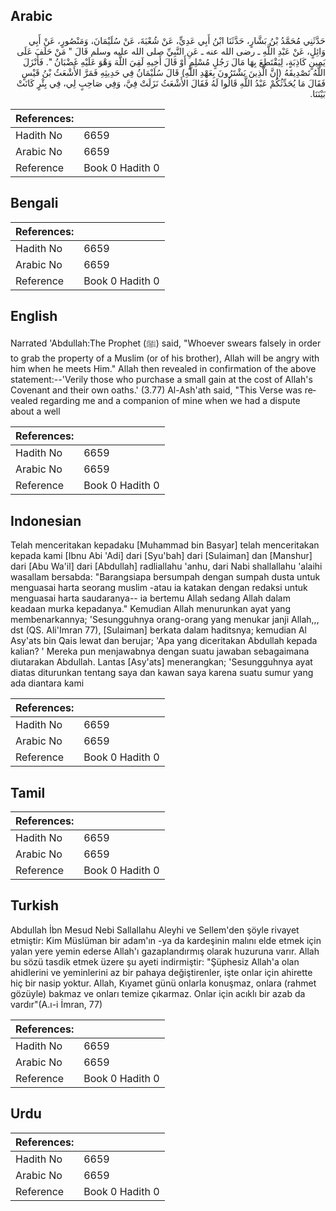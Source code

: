 ## Arabic


<div dir="rtl" lang="ar" style={{fontSize:'larger',backgroundColor:'#f8f9fa',padding:20}}>
حَدَّثَنِي مُحَمَّدُ بْنُ بَشَّارٍ، حَدَّثَنَا ابْنُ أَبِي عَدِيٍّ، عَنْ شُعْبَةَ، عَنْ سُلَيْمَانَ، وَمَنْصُورٍ، عَنْ أَبِي وَائِلٍ، عَنْ عَبْدِ اللَّهِ ـ رضى الله عنه ـ عَنِ النَّبِيِّ صلى الله عليه وسلم قَالَ ‏"‏ مَنْ حَلَفَ عَلَى يَمِينٍ كَاذِبَةٍ، لِيَقْتَطِعَ بِهَا مَالَ رَجُلٍ مُسْلِمٍ أَوْ قَالَ أَخِيهِ لَقِيَ اللَّهَ وَهْوَ عَلَيْهِ غَضْبَانُ ‏"‏‏.‏ فَأَنْزَلَ اللَّهُ تَصْدِيقَهُ ‏(‏إِنَّ الَّذِينَ يَشْتَرُونَ بِعَهْدِ اللَّهِ‏)‏ قَالَ سُلَيْمَانُ فِي حَدِيثِهِ فَمَرَّ الأَشْعَثُ بْنُ قَيْسٍ فَقَالَ مَا يُحَدِّثُكُمْ عَبْدُ اللَّهِ قَالُوا لَهُ فَقَالَ الأَشْعَثُ نَزَلَتْ فِيَّ، وَفِي صَاحِبٍ لِي، فِي بِئْرٍ كَانَتْ بَيْنَنَا‏.‏
</div>
<div style={{backgroundColor:'#f8f9fa',padding:20, marginBottom: 10}}><table> <thead> <tr> <th>References:</th> <th></th> </tr> </thead> <tbody><tr><td>Hadith No</td><td>6659</td></tr><tr><td>Arabic No</td><td>6659</td></tr><tr><td>Reference</td><td>Book 0 Hadith 0</td></tr></tbody></table></div>

## Bengali


<div dir="ltr" lang="bn" style={{fontSize:'larger',backgroundColor:'#f8f9fa',padding:20}}>

</div>
<div style={{backgroundColor:'#f8f9fa',padding:20, marginBottom: 10}}><table> <thead> <tr> <th>References:</th> <th></th> </tr> </thead> <tbody><tr><td>Hadith No</td><td>6659</td></tr><tr><td>Arabic No</td><td>6659</td></tr><tr><td>Reference</td><td>Book 0 Hadith 0</td></tr></tbody></table></div>

## English


<div dir="ltr" lang="en" style={{fontSize:'larger',backgroundColor:'#f8f9fa',padding:20}}>
Narrated 'Abdullah:The Prophet (ﷺ) said, "Whoever swears falsely in order to grab the property of a Muslim (or of his brother), Allah will be angry with him when he meets Him." Allah then revealed in confirmation of the above statement:--'Verily those who purchase a small gain at the cost of Allah's Covenant and their own oaths.' (3.77) Al-Ash'ath said, "This Verse was revealed regarding me and a companion of mine when we had a dispute about a well
</div>
<div style={{backgroundColor:'#f8f9fa',padding:20, marginBottom: 10}}><table> <thead> <tr> <th>References:</th> <th></th> </tr> </thead> <tbody><tr><td>Hadith No</td><td>6659</td></tr><tr><td>Arabic No</td><td>6659</td></tr><tr><td>Reference</td><td>Book 0 Hadith 0</td></tr></tbody></table></div>

## Indonesian


<div dir="ltr" lang="id" style={{fontSize:'larger',backgroundColor:'#f8f9fa',padding:20}}>
Telah menceritakan kepadaku [Muhammad bin Basyar] telah menceritakan kepada kami [Ibnu Abi 'Adi] dari [Syu'bah] dari [Sulaiman] dan [Manshur] dari [Abu Wa'il] dari [Abdullah] radliallahu 'anhu, dari Nabi shallallahu 'alaihi wasallam bersabda: "Barangsiapa bersumpah dengan sumpah dusta untuk menguasai harta seorang muslim -atau ia katakan dengan redaksi untuk menguasai harta saudaranya-- ia bertemu Allah sedang Allah dalam keadaan murka kepadanya." Kemudian Allah menurunkan ayat yang membenarkannya; 'Sesungguhnya orang-orang yang menukar janji Allah,,, dst (QS. Ali'Imran 77), [Sulaiman] berkata dalam haditsnya; kemudian Al Asy'ats bin Qais lewat dan berujar; 'Apa yang diceritakan Abdullah kepada kalian? ' Mereka pun menjawabnya dengan suatu jawaban sebagaimana diutarakan Abdullah. Lantas [Asy'ats] menerangkan; 'Sesungguhnya ayat diatas diturunkan tentang saya dan kawan saya karena suatu sumur yang ada diantara kami
</div>
<div style={{backgroundColor:'#f8f9fa',padding:20, marginBottom: 10}}><table> <thead> <tr> <th>References:</th> <th></th> </tr> </thead> <tbody><tr><td>Hadith No</td><td>6659</td></tr><tr><td>Arabic No</td><td>6659</td></tr><tr><td>Reference</td><td>Book 0 Hadith 0</td></tr></tbody></table></div>

## Tamil


<div dir="ltr" lang="ta" style={{fontSize:'larger',backgroundColor:'#f8f9fa',padding:20}}>

</div>
<div style={{backgroundColor:'#f8f9fa',padding:20, marginBottom: 10}}><table> <thead> <tr> <th>References:</th> <th></th> </tr> </thead> <tbody><tr><td>Hadith No</td><td>6659</td></tr><tr><td>Arabic No</td><td>6659</td></tr><tr><td>Reference</td><td>Book 0 Hadith 0</td></tr></tbody></table></div>

## Turkish


<div dir="ltr" lang="tr" style={{fontSize:'larger',backgroundColor:'#f8f9fa',padding:20}}>
Abdullah İbn Mesud Nebi Sallallahu Aleyhi ve Sellem'den şöyle rivayet etmiştir: Kim Müslüman bir adam'ın -ya da kardeşinin malını elde etmek için yalan yere yemin ederse Allah'ı gazaplandırmış olarak huzuruna varır. Allah bu sözü tasdik etmek üzere şu ayeti indirmiştir: "Şüphesiz Allah'a olan ahidIerini ve yeminlerini az bir pahaya değiştirenler, işte onlar için ahirette hiç bir nasip yoktur. Allah, Kıyamet günü onlarla konuşmaz, onlara (rahmet gözüyle) bakmaz ve onları temize çıkarmaz. Onlar için acıklı bir azab da vardır"(A.ı-i İmran, 77)
</div>
<div style={{backgroundColor:'#f8f9fa',padding:20, marginBottom: 10}}><table> <thead> <tr> <th>References:</th> <th></th> </tr> </thead> <tbody><tr><td>Hadith No</td><td>6659</td></tr><tr><td>Arabic No</td><td>6659</td></tr><tr><td>Reference</td><td>Book 0 Hadith 0</td></tr></tbody></table></div>

## Urdu


<div dir="rtl" lang="ur" style={{fontSize:'larger',backgroundColor:'#f8f9fa',padding:20}}>

</div>
<div style={{backgroundColor:'#f8f9fa',padding:20, marginBottom: 10}}><table> <thead> <tr> <th>References:</th> <th></th> </tr> </thead> <tbody><tr><td>Hadith No</td><td>6659</td></tr><tr><td>Arabic No</td><td>6659</td></tr><tr><td>Reference</td><td>Book 0 Hadith 0</td></tr></tbody></table></div>